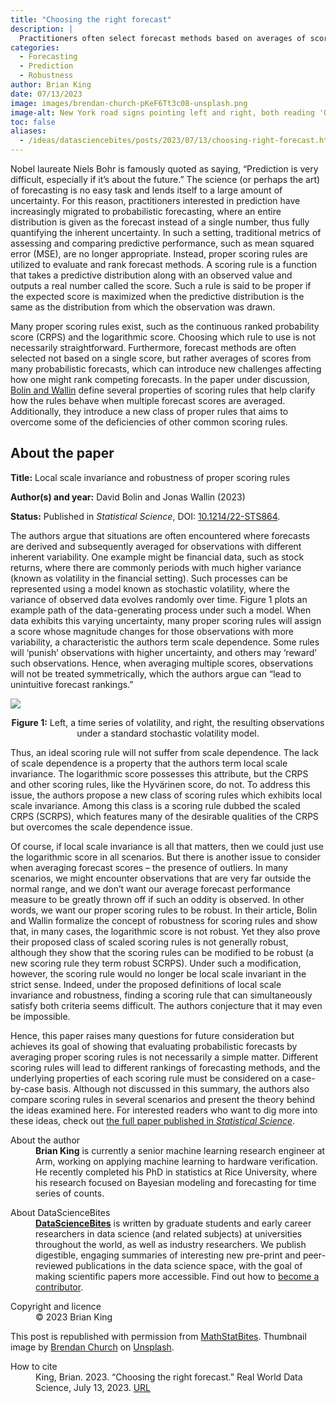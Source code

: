 ```yaml
---
title: "Choosing the right forecast"
description: |
  Practitioners often select forecast methods based on averages of scores from many probabilistic forecasts. But this is not without its difficulties. A recent paper by Bolin and Wallin defines several properties of scoring rules that help clarify how the rules behave when multiple forecast scores are averaged. Brian King shares his key takeaways.    
categories:
  - Forecasting
  - Prediction
  - Robustness
author: Brian King
date: 07/13/2023
image: images/brendan-church-pKeF6Tt3c08-unsplash.png
image-alt: New York road signs pointing left and right, both reading 'One Way'.
toc: false
aliases: 
  - /ideas/datasciencebites/posts/2023/07/13/choosing-right-forecast.html
---
```

Nobel laureate Niels Bohr is famously quoted as saying, “Prediction is very difficult, especially if it’s about the future.” The science (or perhaps the art) of forecasting is no easy task and lends itself to a large amount of uncertainty. For this reason, practitioners interested in prediction have increasingly migrated to probabilistic forecasting, where an entire distribution is given as the forecast instead of a single number, thus fully quantifying the inherent uncertainty. In such a setting, traditional metrics of assessing and comparing predictive performance, such as mean squared error (MSE), are no longer appropriate. Instead, proper scoring rules are utilized to evaluate and rank forecast methods. A scoring rule is a function that takes a predictive distribution along with an observed value and outputs a real number called the score. Such a rule is said to be proper if the expected score is maximized when the predictive distribution is the same as the distribution from which the observation was drawn.

Many proper scoring rules exist, such as the continuous ranked probability score (CRPS) and the logarithmic score. Choosing which rule to use is not necessarily straightforward. Furthermore, forecast methods are often selected not based on a single score, but rather averages of scores from many probabilistic forecasts, which can introduce new challenges affecting how one might rank competing forecasts. In the paper under discussion, [Bolin and Wallin](https://projecteuclid.org/journals/statistical-science/volume-38/issue-1/Local-scale-invariance-and-robustness-of-proper-scoring-rules/10.1214/22-STS864.short) define several properties of scoring rules that help clarify how the rules behave when multiple forecast scores are averaged. Additionally, they introduce a new class of proper rules that aims to overcome some of the deficiencies of other common scoring rules.

:::{.callout-note style="margin-top: 0rem;"  collapse="false"}
## About the paper

**Title:** Local scale invariance and robustness of proper scoring rules

**Author(s) and year:** David Bolin and Jonas Wallin (2023)

**Status:** Published in *Statistical Science*, DOI: [10.1214/22-STS864](https://projecteuclid.org/journals/statistical-science/volume-38/issue-1/Local-scale-invariance-and-robustness-of-proper-scoring-rules/10.1214/22-STS864.short). 
:::

The authors argue that situations are often encountered where forecasts are derived and subsequently averaged for observations with different inherent variability. One example might be financial data, such as stock returns, where there are commonly periods with much higher variance (known as volatility in the financial setting). Such processes can be represented using a model known as stochastic volatility, where the variance of observed data evolves randomly over time. Figure 1 plots an example path of the data-generating process under such a model. When data exhibits this varying uncertainty, many proper scoring rules will assign a score whose magnitude changes for those observations with more variability, a characteristic the authors term scale dependence. Some rules will ‘punish’ observations with higher uncertainty, and others may ‘reward’ such observations. Hence, when averaging multiple scores, observations will not be treated symmetrically, which the authors argue can “lead to unintuitive forecast rankings.”

![](images/fig1.png){fig-align="center" fig-alt="Left panel of figure shows a time series of volatility, rendered as a line chart. Right panel shows the resulting observations under a standard stochastic volatility model, in scatter plot form."}

::: {.figure-caption style="text-align: center;"}
**Figure 1:** Left, a time series of volatility, and right, the resulting observations under a standard stochastic volatility model.
:::

Thus, an ideal scoring rule will not suffer from scale dependence. The lack of scale dependence is a property that the authors term local scale invariance. The logarithmic score possesses this attribute, but the CRPS and other scoring rules, like the Hyvärinen score, do not. To address this issue, the authors propose a new class of scoring rules which exhibits local scale invariance. Among this class is a scoring rule dubbed the scaled CRPS (SCRPS), which features many of the desirable qualities of the CRPS but overcomes the scale dependence issue. 

Of course, if local scale invariance is all that matters, then we could just use the logarithmic score in all scenarios. But there is another issue to consider when averaging forecast scores -- the presence of outliers. In many scenarios, we might encounter observations that are very far outside the normal range, and we don’t want our average forecast performance measure to be greatly thrown off if such an oddity is observed. In other words, we want our proper scoring rules to be robust. In their article, Bolin and Wallin formalize the concept of robustness for scoring rules and show that, in many cases, the logarithmic score is not robust. Yet they also prove their proposed class of scaled scoring rules is not generally robust, although they show that the scoring rules can be modified to be robust (a new scoring rule they term robust SCRPS). Under such a modification, however, the scoring rule would no longer be local scale invariant in the strict sense. Indeed, under the proposed definitions of local scale invariance and robustness, finding a scoring rule that can simultaneously satisfy both criteria seems difficult. The authors conjecture that it may even be impossible.

Hence, this paper raises many questions for future consideration but achieves its goal of showing that evaluating probabilistic forecasts by averaging proper scoring rules is not necessarily a simple matter. Different scoring rules will lead to different rankings of forecasting methods, and the underlying properties of each scoring rule must be considered on a case-by-case basis. Although not discussed in this summary, the authors also compare scoring rules in several scenarios and present the theory behind the ideas examined here. For interested readers who want to dig more into these ideas, check out [the full paper published in *Statistical Science*](https://projecteuclid.org/journals/statistical-science/volume-38/issue-1/Local-scale-invariance-and-robustness-of-proper-scoring-rules/10.1214/22-STS864.short).

::: {.further-info}
::: grid
::: {.g-col-12 .g-col-md-6}
About the author
: **Brian King** is currently a senior machine learning research engineer at Arm, working on applying machine learning to hardware verification. He recently completed his PhD in statistics at Rice University, where his research focused on Bayesian modeling and forecasting for time series of counts.
:::

::: {.g-col-12 .g-col-md-6}
About DataScienceBites
: [**DataScienceBites**](/foundation-frontiers/datasciencebites/index.qmd) is written by graduate students and early career researchers in data science (and related subjects) at universities throughout the world, as well as industry researchers. We publish digestible, engaging summaries of interesting new pre-print and peer-reviewed publications in the data science space, with the goal of making scientific papers more accessible. Find out how to [become a contributor](/contributor-docs/datasciencebites.qmd).
:::

::: {.g-col-12 .g-col-md-6}
Copyright and licence
: &copy; 2023 Brian King

This post is republished with permission from [MathStatBites](https://mathstatbites.org/choosing-the-right-forecast/). Thumbnail image by <a href="https://unsplash.com/@bdchu614?utm_source=unsplash&utm_medium=referral&utm_content=creditCopyText">Brendan Church</a> on <a href="https://unsplash.com/photos/pKeF6Tt3c08?utm_source=unsplash&utm_medium=referral&utm_content=creditCopyText">Unsplash</a>.
  
:::

::: {.g-col-12 .g-col-md-6}
How to cite
: King, Brian. 2023. "Choosing the right forecast." Real World Data Science, July 13, 2023. [URL](https://realworlddatascience.net/foundation-frontiers/datasciencebites/posts/2023/07/13/choosing-right-forecast.html)
:::
:::
:::